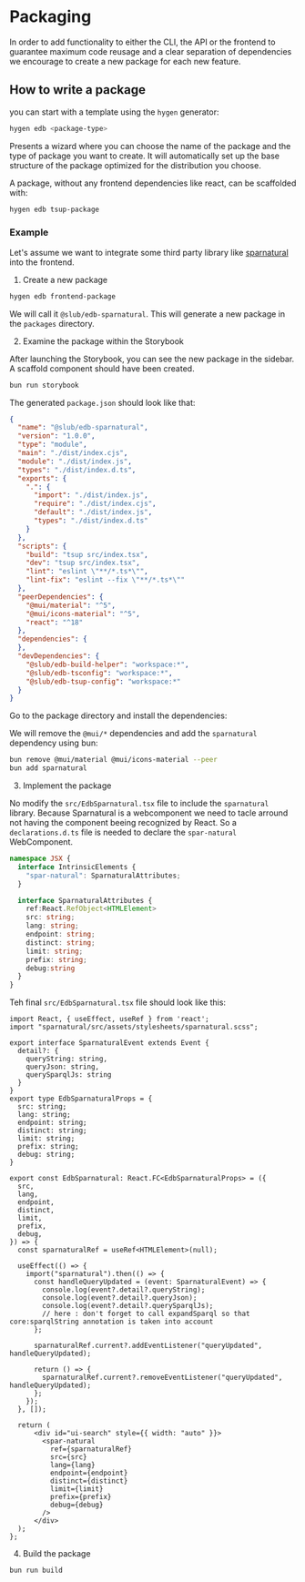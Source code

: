 
<Meta title="Development/Packaging" />

# Packaging

In order to add functionality to either the CLI, the API or the frontend to guarantee maximum code reusage
and a clear separation of dependencies we encourage to create a new package for each new feature.

## How to write a package

you can start with a template using the `hygen` generator:

```bash
hygen edb <package-type>
```

Presents a wizard where you can choose the name of the package and the type of package you want to create.
It will automatically set up the base structure of the package optimized for the distribution you choose.

A package, without any frontend dependencies like react, can be scaffolded with:

```bash
hygen edb tsup-package
```

### Example

Let's assume we want to integrate some third party library like [sparnatural](https://sparnatural.eu/) into the frontend.


1. Create a new package

```bash
hygen edb frontend-package
```

We will call it `@slub/edb-sparnatural`. This will generate a new package in the `packages` directory.

2. Examine the package within the Storybook

After launching the Storybook, you can see the new package in the sidebar. A scaffold component should have been created.
```bash
bun run storybook
```

The generated `package.json` should look like that:

```json
{
  "name": "@slub/edb-sparnatural",
  "version": "1.0.0",
  "type": "module",
  "main": "./dist/index.cjs",
  "module": "./dist/index.js",
  "types": "./dist/index.d.ts",
  "exports": {
    ".": {
      "import": "./dist/index.js",
      "require": "./dist/index.cjs",
      "default": "./dist/index.js",
      "types": "./dist/index.d.ts"
    }
  },
  "scripts": {
    "build": "tsup src/index.tsx",
    "dev": "tsup src/index.tsx",
    "lint": "eslint \"**/*.ts*\"",
    "lint-fix": "eslint --fix \"**/*.ts*\""
  },
  "peerDependencies": {
    "@mui/material": "^5",
    "@mui/icons-material": "^5",
    "react": "^18"
  },
  "dependencies": {
  },
  "devDependencies": {
    "@slub/edb-build-helper": "workspace:*",
    "@slub/edb-tsconfig": "workspace:*",
    "@slub/edb-tsup-config": "workspace:*"
  }
}
```

Go to the package directory and install the dependencies:

We will remove the `@mui/*` dependencies and add the `sparnatural` dependency using bun:

```bash
bun remove @mui/material @mui/icons-material --peer
bun add sparnatural
```

3. Implement the package

No modify the `src/EdbSparnatural.tsx` file to include the `sparnatural` library. Because Sparnatural is a webcomponent we need to tacle arround not having the component beeing recognized by React.
So a `declarations.d.ts` file is needed to declare the `spar-natural` WebComponent.

```typescript
namespace JSX {
  interface IntrinsicElements {
    "spar-natural": SparnaturalAttributes;
  }

  interface SparnaturalAttributes {
    ref:React.RefObject<HTMLElement>
    src: string;
    lang: string;
    endpoint: string;
    distinct: string;
    limit: string;
    prefix: string;
    debug:string
  }
}
```

Teh final `src/EdbSparnatural.tsx` file should look like this:

```tsx
import React, { useEffect, useRef } from 'react';
import "sparnatural/src/assets/stylesheets/sparnatural.scss";

export interface SparnaturalEvent extends Event {
  detail?: {
    queryString: string,
    queryJson: string,
    querySparqlJs: string
  }
}
export type EdbSparnaturalProps = {
  src: string;
  lang: string;
  endpoint: string;
  distinct: string;
  limit: string;
  prefix: string;
  debug: string;
}

export const EdbSparnatural: React.FC<EdbSparnaturalProps> = ({
  src,
  lang,
  endpoint,
  distinct,
  limit,
  prefix,
  debug,
}) => {
  const sparnaturalRef = useRef<HTMLElement>(null);

  useEffect(() => {
    import("sparnatural").then(() => {
      const handleQueryUpdated = (event: SparnaturalEvent) => {
        console.log(event?.detail?.queryString);
        console.log(event?.detail?.queryJson);
        console.log(event?.detail?.querySparqlJs);
        // here : don't forget to call expandSparql so that core:sparqlString annotation is taken into account
      };

      sparnaturalRef.current?.addEventListener("queryUpdated", handleQueryUpdated);

      return () => {
        sparnaturalRef.current?.removeEventListener("queryUpdated", handleQueryUpdated);
      };
    });
  }, []);

  return (
      <div id="ui-search" style={{ width: "auto" }}>
        <spar-natural
          ref={sparnaturalRef}
          src={src}
          lang={lang}
          endpoint={endpoint}
          distinct={distinct}
          limit={limit}
          prefix={prefix}
          debug={debug}
        />
      </div>
  );
};
```

4. Build the package

```bash
bun run build
```
